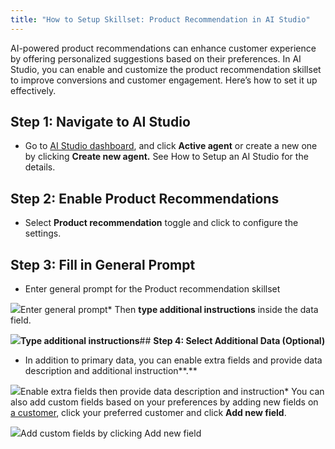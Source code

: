 ```yaml
---
title: "How to Setup Skillset: Product Recommendation in AI Studio"
---
```


AI-powered product recommendations can enhance customer experience by offering personalized suggestions based on their preferences. In AI Studio, you can enable and customize the product recommendation skillset to improve conversions and customer engagement. Here’s how to set it up effectively.

## **Step 1: Navigate to AI Studio**

* Go to [AI Studio dashboard](https://app.bitbybit.studio/ai-studio/ai-agent), and click **Active agent** or create a new one by clicking **Create new agent.** See How to Setup an AI Studio for the details.

## **Step 2: Enable Product Recommendations**

* Select **Product recommendation** toggle and click to configure the settings.

## **Step 3: Fill in General Prompt**

* Enter general prompt for the Product recommendation skillset  


![](https://cdn.prod.website-files.com/659655f5b20d395a5c69efcf/67ce49c949caa92b0ca502f8_AD_4nXd3q6_X6-mvlXPxdhQHItGFy-8ac91sf59xn3WpoOZgYctAtTlkPSsXAWiKo2C84OR9gyH6BYK0DfAo07d-G3qC8pu1LI1Lx-QtRPuJiDN--9uXh4BV-MSeBlDzhBhcHJklSGZeMQ.png)Enter general prompt* Then **type additional instructions** inside the data field.  


![](https://cdn.prod.website-files.com/659655f5b20d395a5c69efcf/67ce47d88f2c435d499aed7e_AD_4nXfqaEb0eohHicP3oNDsUFFMtFqkbNmfD1SK-IxFn356KBmD2yUgSaaC9dou5rzwQB7R5bExYAwaszLgRfmbjB4G_OsvBtYxebLMkTXQ11_HNhK5Yj6giV6VkdLCSTC0zkwKViFMtA.png)**Type additional instructions**## **Step 4: Select Additional Data (Optional)**

* In addition to primary data, you can enable extra fields and provide data description and additional instruction**.**  


![](https://cdn.prod.website-files.com/659655f5b20d395a5c69efcf/67ce47d8ba85b0a643d151a0_AD_4nXe2SAqsFWR-udQEfLIDxuVy9YZtUdIbi-MlxRpI0Haz8KxxoULBtsUwqbKLmax2rU5_kMjiZT_-ZbddLH8BXaSVw8ArKCvySMNbPW5D7mv39nQralcsElLchVX56VxFQVnuEpAAlg.png)Enable extra fields then provide data description and instruction* You can also add custom fields based on your preferences by adding new fields on [a customer](https://app.bitbybit.studio/customers), click your preferred customer and click **Add new field**.  


![](https://cdn.prod.website-files.com/659655f5b20d395a5c69efcf/67ce47d9402a352f4c55439d_AD_4nXcv0yuCqKneJDoSccP1E7DBmVwv0IzJCngmNrBgDSDhvyh3qDvzTqpYnf2YEiY1bNQ-xy0CP5VjIBvAO6E9eV0I2EO_cq6gJjMHxw7Myhb3XgGqRX0LMWBURZ_dCx_2qKy248rKrw.png)Add custom fields by clicking Add new field
